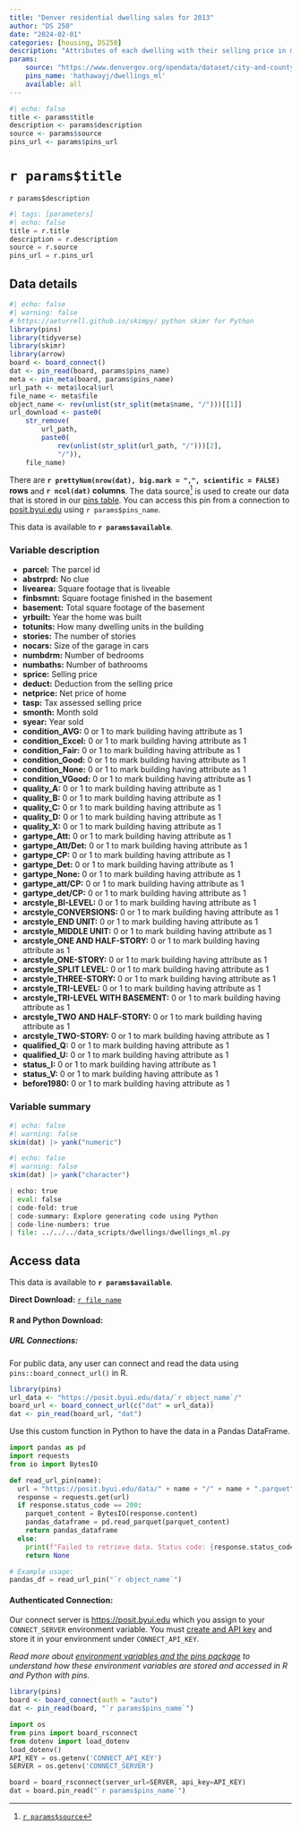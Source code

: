 ```yaml
---
title: "Denver residential dwelling sales for 2013"
author: "DS 250"
date: "2024-02-01"
categories: [housing, DS250]
description: "Attributes of each dwelling with their selling price in machine learning format"
params: 
    source: "https://www.denvergov.org/opendata/dataset/city-and-county-of-denver-real-property-sales-book-2013"
    pins_name: 'hathawayj/dwellings_ml'
    available: all
---
```



```r
#| echo: false
title <- params$title
description <- params$description
source <- params$source
pins_url <- params$pins_url
```

# `r params$title`

`r params$description`

```python
#| tags: [parameters]
#| echo: false
title = r.title
description = r.description
source = r.source
pins_url = r.pins_url

```


## Data details

```r
#| echo: false
#| warning: false
# https://aeturrell.github.io/skimpy/ python skimr for Python
library(pins)
library(tidyverse)
library(skimr)
library(arrow)
board <- board_connect()
dat <- pin_read(board, params$pins_name)
meta <- pin_meta(board, params$pins_name)
url_path <- meta$local$url
file_name <- meta$file
object_name <- rev(unlist(str_split(meta$name, "/")))[[1]]
url_download <- paste0(
    str_remove(
        url_path,
        paste0(
            rev(unlist(str_split(url_path, "/")))[2],
            "/")),
    file_name)
```

There are __`r prettyNum(nrow(dat), big.mark = ",", scientific = FALSE)` rows__ and __`r ncol(dat)` columns__. The data source[^1] is used to create our data that is stored in our [pins table](`r meta$local$url`). You can access this pin from a connection to [posit.byui.edu](https://posit.byui.edu) using ``r params$pins_name``.

This data is available to __`r params$available`__.

### Variable description

- __parcel:__ The parcel id
- __abstrprd:__ No clue
- __livearea:__ Square footage that is liveable
- __finbsmnt:__ Square footage finished in the basement
- __basement:__ Total square footage of the basement
- __yrbuilt:__ Year the home was built
- __totunits:__ How many dwelling units in the building
- __stories:__ The number of stories
- __nocars:__ Size of the garage in cars
- __numbdrm:__ Number of bedrooms
- __numbaths:__ Number of bathrooms
- __sprice:__ Selling price
- __deduct:__ Deduction from the selling price
- __netprice:__ Net price of home
- __tasp:__ Tax assessed selling price
- __smonth:__ Month sold
- __syear:__ Year sold
- __condition_AVG:__ 0 or 1 to mark building having attribute as 1
- __condition_Excel:__ 0 or 1 to mark building having attribute as 1
- __condition_Fair:__ 0 or 1 to mark building having attribute as 1
- __condition_Good:__ 0 or 1 to mark building having attribute as 1
- __condition_None:__ 0 or 1 to mark building having attribute as 1
- __condition_VGood:__ 0 or 1 to mark building having attribute as 1
- __quality_A:__ 0 or 1 to mark building having attribute as 1
- __quality_B:__ 0 or 1 to mark building having attribute as 1
- __quality_C:__ 0 or 1 to mark building having attribute as 1
- __quality_D:__ 0 or 1 to mark building having attribute as 1
- __quality_X:__ 0 or 1 to mark building having attribute as 1
- __gartype_Att:__ 0 or 1 to mark building having attribute as 1
- __gartype_Att/Det:__ 0 or 1 to mark building having attribute as 1
- __gartype_CP:__ 0 or 1 to mark building having attribute as 1
- __gartype_Det:__ 0 or 1 to mark building having attribute as 1
- __gartype_None:__ 0 or 1 to mark building having attribute as 1
- __gartype_att/CP:__ 0 or 1 to mark building having attribute as 1
- __gartype_det/CP:__ 0 or 1 to mark building having attribute as 1
- __arcstyle_BI-LEVEL:__ 0 or 1 to mark building having attribute as 1
- __arcstyle_CONVERSIONS:__ 0 or 1 to mark building having attribute as 1
- __arcstyle_END UNIT:__ 0 or 1 to mark building having attribute as 1
- __arcstyle_MIDDLE UNIT:__ 0 or 1 to mark building having attribute as 1
- __arcstyle_ONE AND HALF-STORY:__ 0 or 1 to mark building having attribute as 1
- __arcstyle_ONE-STORY:__ 0 or 1 to mark building having attribute as 1
- __arcstyle_SPLIT LEVEL:__ 0 or 1 to mark building having attribute as 1
- __arcstyle_THREE-STORY:__ 0 or 1 to mark building having attribute as 1
- __arcstyle_TRI-LEVEL:__ 0 or 1 to mark building having attribute as 1
- __arcstyle_TRI-LEVEL WITH BASEMENT:__ 0 or 1 to mark building having attribute as 1
- __arcstyle_TWO AND HALF-STORY:__ 0 or 1 to mark building having attribute as 1
- __arcstyle_TWO-STORY:__ 0 or 1 to mark building having attribute as 1
- __qualified_Q:__ 0 or 1 to mark building having attribute as 1
- __qualified_U:__ 0 or 1 to mark building having attribute as 1
- __status_I:__ 0 or 1 to mark building having attribute as 1
- __status_V:__ 0 or 1 to mark building having attribute as 1
- __before1980:__ 0 or 1 to mark building having attribute as 1

### Variable summary

```r
#| echo: false
#| warning: false
skim(dat) |> yank("numeric")
```


```r
#| echo: false
#| warning: false
skim(dat) |> yank("character")
```

<!-- ```{r}
#| echo: true
#| eval: false
#| code-fold: true
#| code-summary: Explore generating code using R
#| code-line-numbers: true
#| file: ../../../data_scripts/YOURFILEPATH
``` -->

```python
| echo: true
| eval: false
| code-fold: true
| code-summary: Explore generating code using Python
| code-line-numbers: true
| file: ../../../data_scripts/dwellings/dwellings_ml.py
```


## Access data

This data is available to __`r params$available`__.

__Direct Download:__ [`r file_name`](`r url_download`)

#### __R and Python Download:__

##### __URL Connections:__

For public data, any user can connect and read the data using `pins::board_connect_url()` in R.

```r
library(pins)
url_data <- "https://posit.byui.edu/data/`r object_name`/"
board_url <- board_connect_url(c("dat" = url_data))
dat <- pin_read(board_url, "dat")
```

Use this custom function in Python to have the data in a Pandas DataFrame.

```python
import pandas as pd
import requests
from io import BytesIO

def read_url_pin(name):
  url = "https://posit.byui.edu/data/" + name + "/" + name + ".parquet"
  response = requests.get(url)
  if response.status_code == 200:
    parquet_content = BytesIO(response.content)
    pandas_dataframe = pd.read_parquet(parquet_content)
    return pandas_dataframe
  else:
    print(f"Failed to retrieve data. Status code: {response.status_code}")
    return None

# Example usage:
pandas_df = read_url_pin("`r object_name`")
```

#### __Authenticated Connection:__

Our connect server is [https://posit.byui.edu](https://posit.byui.edu/connect/#/content/listing?filter=min_role:viewer&filter=content_type:all&view_type=compact) which you assign to your `CONNECT_SERVER` environment variable. You must [create and API key](https://docs.posit.co/connect/user/api-keys/#api-keys-creating) and store it in your environment under `CONNECT_API_KEY`. 

_Read more about [environment variables and the pins package](../../environment.qmd) to understand how these environment variables are stored and accessed in R and Python with pins._

```r
library(pins)
board <- board_connect(auth = "auto")
dat <- pin_read(board, "`r params$pins_name`")
```


```python
import os
from pins import board_rsconnect
from dotenv import load_dotenv
load_dotenv()
API_KEY = os.getenv('CONNECT_API_KEY')
SERVER = os.getenv('CONNECT_SERVER')

board = board_rsconnect(server_url=SERVER, api_key=API_KEY)
dat = board.pin_read("`r params$pins_name`")
```

[^1]: [`r params$source`](`r params$source`)